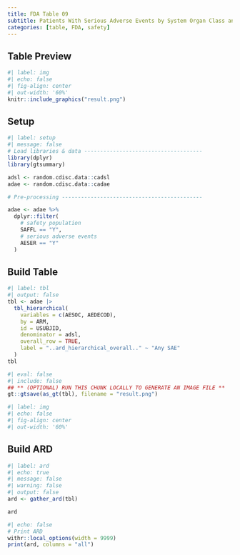 ```yaml
---
title: FDA Table 09
subtitle: Patients With Serious Adverse Events by System Organ Class and Preferred Term, Safety Population, Pooled Analyses
categories: [table, FDA, safety]
---
```


::: panel-tabset
## Table Preview

```r
#| label: img
#| echo: false
#| fig-align: center
#| out-width: '60%'
knitr::include_graphics("result.png")
```

## Setup

```r
#| label: setup
#| message: false
# Load libraries & data -------------------------------------
library(dplyr)
library(gtsummary)

adsl <- random.cdisc.data::cadsl
adae <- random.cdisc.data::cadae

# Pre-processing --------------------------------------------

adae <- adae %>%
  dplyr::filter(
    # safety population
    SAFFL == "Y",
    # serious adverse events
    AESER == "Y"
  )
```


## Build Table

```r
#| label: tbl
#| output: false
tbl <- adae |>
  tbl_hierarchical(
    variables = c(AESOC, AEDECOD),
    by = ARM,
    id = USUBJID,
    denominator = adsl,
    overall_row = TRUE,
    label = "..ard_hierarchical_overall.." ~ "Any SAE"
  )
tbl
```

```r
#| eval: false
#| include: false
## ** (OPTIONAL) RUN THIS CHUNK LOCALLY TO GENERATE AN IMAGE FILE **
gt::gtsave(as_gt(tbl), filename = "result.png")
```

```r
#| label: img
#| echo: false
#| fig-align: center
#| out-width: '60%'
```

## Build ARD

```r
#| label: ard
#| echo: true
#| message: false
#| warning: false
#| output: false
ard <- gather_ard(tbl)

ard
```

```r
#| echo: false
# Print ARD
withr::local_options(width = 9999)
print(ard, columns = "all")
```
:::
